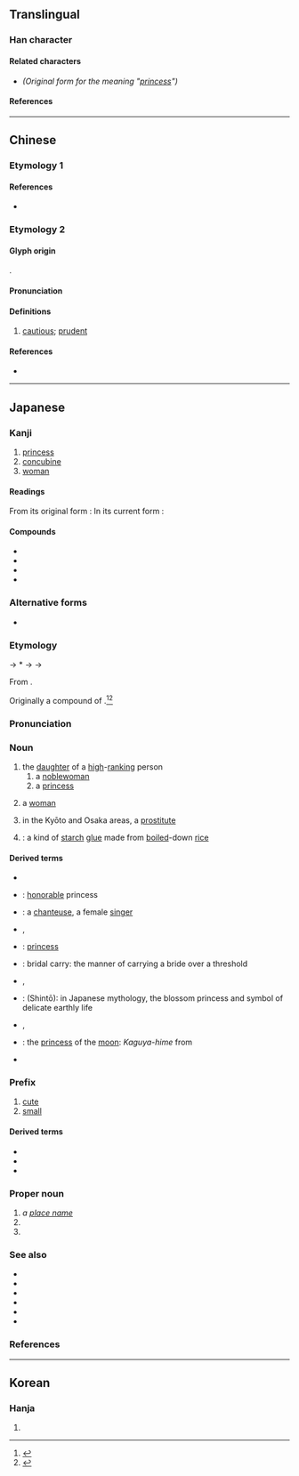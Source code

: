 {{also|姬}}
{{character info/new}}
==Translingual==

===Han character===
{{Han char|rn=38|rad=女|as=06|asj+=07|sn=9|snj+=10|four=41417|canj=VSLL,XVSLL|ids=⿰女臣}}

====Related characters====
* {{l|mul|[[姬]]}} ''(Original form for the meaning "[[princess]]")''

====References====
{{Han ref|kx=0260.220|dkj=06229|dj=0526.210|hdz=21043.040|uh=59EB}}

----

==Chinese==

===Etymology 1===
{{zh-see|姬|v}}

====References====
* {{R:twedu|A00932-012}}

===Etymology 2===
{{zh-forms}}

====Glyph origin====
{{Han compound|女|臣|c1=s|c2=p|t1=woman|ls=psc}}.

====Pronunciation====
{{zh-pron
|m=zhěn
|mc=
|cat=v
}}

====Definitions====
{{zh-hanzi}}

# [[cautious]]; [[prudent]]
#: {{zh-syn|謹慎}}

====References====
* {{R:twedu|C02079}}

----

==Japanese==

===Kanji===
{{ja-kanji|grade=c|rs=女06}} <!-- Note: 姬 is not its kyūjitai form (Not found in Jōyō Kanji 2010) -->

# [[princess]]
# [[concubine]]
# [[woman]]

====Readings====
From its original form {{ja-l|姬}}:
{{ja-readings
|goon=き
|kanon=き
|kun=ひめ-
|nanori=こひめ, ひめさき, れもん
}}
In its current form {{ja-l|姫}}:
{{ja-readings
|goon=しん
|kanon=しん
|kun=かしこ-まる
}}

====Compounds====
{{der-top|Compounds}}
* {{ja-r|寵姫|ちょうき}}
* {{ja-r|美姫|びき}}
* {{ja-r|舞姫|ぶき}}
* {{ja-r|妖姫|ようき}}
{{der-bottom}}

===Alternative forms===
<div style="float:right;">
{{wp|lang=ja}}
{{wp|Hime}}
</div>
{{ja-kanjitab|yomi=k|ひめ}}

* {{ja-l|媛}}

===Etymology===
{{IPAfont|⟨pi<sub>1</sub> me<sub>1</sub>⟩}} → *{{IPAchar|/pʲimʷe/}} → {{IPAchar|/fime/}} → {{IPAchar|/hime/}}

From {{inh|ja|ojp|sort=ひめ|-}}.

Originally a compound of {{compound|lang=ja|sort=ひめ|日|tr1=hi|t1=[[sun]]|pos1=a prefix or appellation used in reference to the imperial family|女|tr2=me|t2=[[woman]]}}.<ref name="KDJ">{{R:Kokugo Dai Jiten}}</ref><ref name="DJR">{{R:Daijirin}}</ref>

===Pronunciation===
{{ja-pron|yomi=k|ひめ|acc=1|acc_ref=DJR}}

===Noun===
{{ja-noun|ひめ}}

# the [[daughter]] of a [[high]]-[[rank]]ing person
## a [[noblewoman]]
## a [[princess]]
##: {{syn|ja|王女|tr=ōjo|皇女|tr2=kōjo|プリンセス|tr3=purinsesu}}
# {{lb|ja|sort=ひめ|euphemistic}} a [[woman]]
#: {{ant|ja|彦|tr=hiko}}
# {{lb|ja|sort=ひめ|regional|_|slang}} in the Kyōto and Osaka areas, a [[prostitute]]
# {{short for|lang=ja|姫糊|tr=himenori|nodot=1|sort=ひめ}}: a kind of [[starch]] [[glue]] made from [[boil]]ed-down [[rice]]

====Derived terms====
{{der-top}}
* {{ja-r|姫君|ひめぎみ}}
* {{ja-r|姫様|ひめ-さま}}: [[honorable]] princess {{qualifier|term of address or reference}}
* {{ja-r|歌姫|うたひめ}}: a [[chanteuse]], a female [[singer]]
* {{ja-r|弟姫|おとひめ|rom=-}}, {{ja-r|乙姫|おとひめ}}
* {{ja-r|お姫|おひめ}}: [[princess]]
* {{ja-r|お姫様 抱っこ|お-ひめ-さま だっこ}}: {{qualifier|slang}} bridal carry: the manner of carrying a bride over a threshold
* {{ja-r|織姫|^おりひめ}}, {{ja-r|織り姫|おりひめ}}
* {{ja-r|木%花%之%開%耶%姫|^こ-の-%はな-%の-%さく-%や-%ひめ}}: (Shintō): in Japanese mythology, the blossom princess and symbol of delicate earthly life
* {{ja-r|佐保%姫|^さほ%ひめ}}, {{ja-r|佐保%姫|^さお%ひめ}}
* {{ja-r|月の姫|つき-の-ひめ}}: the [[princess]] of the [[moon]]: ''Kaguya-hime'' from ''{{w|The Tale of the Bamboo Cutter}}''
* {{ja-r|舞姫|まいひめ}}
{{der-bottom}}

===Prefix===
{{ja-pos|prefix|ひめ}}

# [[cute]]
# [[small]]

====Derived terms====
{{der-top}}
* {{ja-r|姫%鏡台|ひめ%-きょうだい}}
* {{ja-r|姫%小%松|ひめ%-こ%まつ}}
* {{ja-r|姫%百合|ヒメ%ユリ}}
{{der-bottom}}

===Proper noun===
{{ja-pos|proper|ひめ}}

# ''a [[place name]]''
# {{surname|lang=ja|A=a|nodot=1|sort=ひめ}}
# {{given name|female|lang=ja|A=a|nodot=1|sort=ひめ}}

===See also===
* {{ja-r|女皇|じょこう|[[empress]]}}
* {{ja-r|女%王|じょ%おう|[[queen]]}}
* {{ja-r|娘|むすめ|[[daughter]]}}
* {{ja-r|乙%女|おと%め|[[maiden]], [[virgin]]}}
* {{pedialite|Princess}}
* {{pedialite|Noblewoman}}

===References===
<references/>

----

==Korean==

===Hanja===
{{ko-hanja|hangeul=희|rv=hui|mr=hŭi|y=huy}}

# {{defn|lang=ko|sort=女06}}
